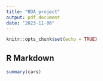 ```yaml
---
title: "BDA_project"
output: pdf_document
date: "2023-11-06"
---
```


```r
knitr::opts_chunk$set(echo = TRUE)
```

## R Markdown



```r
summary(cars)
```
